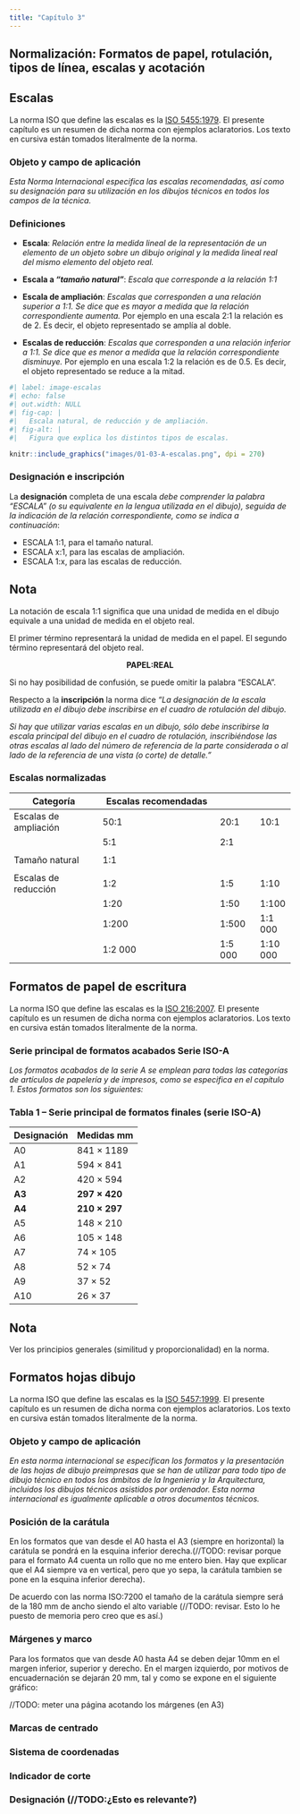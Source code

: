 ```yaml
---
title: "Capítulo 3"
---
```


## Normalización: Formatos de papel, rotulación, tipos de línea, escalas y acotación

## Escalas
La norma ISO que define las escalas es la [ISO 5455:1979](https://moodle.upm.es/titulaciones/oficiales/pluginfile.php/11381255/mod_folder/content/0/Escalas%20ISO%205455-1979.pdf?forcedownload=1). El presente capítulo es un resumen de dicha norma con ejemplos aclaratorios. Los texto en cursiva están tomados literalmente de la norma. 

### Objeto y campo de aplicación
_Esta Norma Internacional especifica las escalas recomendadas, así como su designación para su utilización en los dibujos técnicos en todos los campos de la técnica._

### Definiciones

* **Escala**: _Relación entre la medida lineal de la representación de un elemento de un objeto sobre un dibujo original y la medida lineal real del mismo elemento del objeto real._

* **Escala a _"tamaño natural"_**: _Escala que corresponde a la relación 1:1_

* **Escala de ampliación**: _Escalas que corresponden a una relación superior a 1:1. Se dice que es mayor a medida que la relación correspondiente aumenta._ Por ejemplo en una escala 2:1 la relación es de 2. Es decir, el objeto representado se amplía al doble.

* **Escalas de reducción**: _Escalas que corresponden a una relación inferior a 1:1. Se dice que es menor a medida que la relación correspondiente disminuye._ Por ejemplo en una escala 1:2 la relación es de 0.5. Es decir, el objeto representado se reduce a la mitad.

```r
#| label: image-escalas 
#| echo: false
#| out.width: NULL
#| fig-cap: |
#|   Escala natural, de reducción y de ampliación.
#| fig-alt: |
#|   Figura que explica los distintos tipos de escalas.

knitr::include_graphics("images/01-03-A-escalas.png", dpi = 270)
```


### Designación e inscripción
La **designación** completa de una escala _debe comprender la palabra "ESCALA" (o su equivalente en la lengua utilizada en el dibujo), seguida de la indicación de la relación correspondiente, como se indica a continuación_:

* ESCALA 1:1, para el tamaño natural.
* ESCALA x:1, para las escalas de ampliación.
* ESCALA 1:x, para las escalas de reducción.

::: {.callout-note}
## Nota
La notación de escala 1:1 significa que una unidad de medida en el dibujo equivale a una unidad de medida en el objeto real.

El primer término representará la unidad de medida en el papel. El segundo término representará del objeto real.

<div style="text-align: center; font-weight: bold;">
  PAPEL:REAL
</div>

:::

Si no hay posibilidad de confusión, se puede omitir la palabra "ESCALA".

Respecto a la **inscripción** la norma dice _"La designación de la escala utilizada en el dibujo debe inscribirse en el cuadro de rotulación del dibujo._

_Si hay que utilizar varias escalas en un dibujo, sólo debe inscribirse la escala principal del dibujo en el cuadro de rotulación, inscribiéndose las otras escalas al lado del número de referencia de la parte considerada o al lado de la referencia de una vista (o corte) de detalle."_

### Escalas normalizadas

| Categoría                | Escalas recomendadas            |            |          |
|--------------------------|----------------------------------|------------|----------|
| Escalas de ampliación    | 50:1                             | 20:1       | 10:1     |
|                          | 5:1                              | 2:1        |          |
| <hr>                     | <hr>                             | <hr>       | <hr>     |
| Tamaño natural           | 1:1                              |            |          |
| <hr>                     | <hr>                             | <hr>       | <hr>     |
| Escalas de reducción     | 1:2                              | 1:5        | 1:10     |
|                          | 1:20                             | 1:50       | 1:100    |
|                          | 1:200                            | 1:500      | 1:1 000  |
|                          | 1:2 000                          | 1:5 000    | 1:10 000 |


## Formatos de papel de escritura
La norma ISO que define las escalas es la [ISO 216:2007](https://moodle.upm.es/titulaciones/oficiales/pluginfile.php/11381255/mod_folder/content/0/Formatos%20de%20papel%20escritura%20ISO%20216_ES.pdf?forcedownload=1). El presente capítulo es un resumen de dicha norma con ejemplos aclaratorios. Los texto en cursiva están tomados literalmente de la norma.

### Serie principal de formatos acabados Serie ISO-A

_Los formatos acabados de la serie A se emplean para todas las categorías de artículos de papelería y de impresos, como se especifica en el capítulo 1. Estos formatos son los siguientes:_

### Tabla 1 – Serie principal de formatos finales (serie ISO-A)

| Designación | Medidas mm   |
|-------------|--------------|
| A0          | 841 × 1189   |
| A1          | 594 × 841    |
| A2          | 420 × 594    |
| **A3**          | **297 × 420**    |
| **A4**          | **210 × 297**    |
| A5          | 148 × 210    |
| A6          | 105 × 148    |
| A7          | 74 × 105     |
| A8          | 52 × 74      |
| A9          | 37 × 52      |
| A10         | 26 × 37      |

::: {.callout-note}
## Nota
Ver los principios generales (similitud y proporcionalidad) en la norma.

:::

## Formatos hojas dibujo

La norma ISO que define las escalas es la [ISO 5457:1999](https://moodle.upm.es/titulaciones/oficiales/pluginfile.php/11381255/mod_folder/content/0/Formatos%20Hojas%20de%20Dibujo%20ISO%205457_ES.pdf?forcedownload=1). El presente capítulo es un resumen de dicha norma con ejemplos aclaratorios. Los texto en cursiva están tomados literalmente de la norma.

### Objeto y campo de aplicación

_En esta norma internacional se especifican los formatos y la presentación de las hojas de dibujo preimpresas que se han de utilizar para todo tipo de dibujo técnico en todos los ámbitos de la Ingeniería y la Arquitectura, incluidos los dibujos técnicos asistidos por ordenador. Esta norma internacional es igualmente aplicable a otros documentos técnicos._


### Posición de la carátula

En los formatos que van desde el A0 hasta el A3 (siempre en horizontal) la carátula se pondrá en la esquina inferior derecha.(//TODO: revisar porque para el formato A4 cuenta un rollo que no me entero bien. Hay que explicar que el A4 siempre va en vertical, pero que yo sepa, la carátula tambien se pone en la esquina inferior derecha).

De acuerdo con las norma ISO:7200 el tamaño de la carátula siempre será de la 180 mm de ancho siendo el alto variable (//TODO: revisar. Esto lo he puesto de memoria pero creo que es así.)




### Márgenes y marco

Para los formatos que van desde A0 hasta A4 se deben dejar 10mm en el margen inferior, superior y derecho. En el margen izquierdo, por motivos de encuadernación se dejarán 20 mm, tal y como se expone en el siguiente gráfico:

//TODO: meter una página acotando los márgenes (en A3)

### Marcas de centrado

### Sistema de coordenadas

### Indicador de corte

### Designación (//TODO:¿Esto es relevante?)